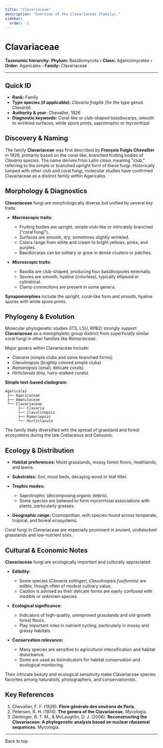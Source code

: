 ```yaml
---
title: "Clavariaceae"
description: "Overview of the Clavariaceae (Family)."
sidebar:
  order: -1
---
```



# Clavariaceae <Badge variant="note" text="Family" />

**Taxonomic hierarchy:** **Phylum:** Basidiomycota › **Class:** Agaricomycetes › **Order:** Agaricales › **Family:** Clavariaceae

---

## Quick ID
* **Rank:** Family  
* **Type species (if applicable):** _Clavaria fragilis_ (for the type genus _Clavaria_)  
* **Authority & year:** Chevallier, 1826  
* **Diagnostic keywords:** Coral-like or club-shaped basidiocarps, smooth to wrinkled surfaces, white spore prints, saprotrophic or mycorrhizal  

## Discovery & Naming
The family **Clavariaceae** was first described by **François Fulgis Chevallier** in 1826, primarily based on the coral-like, branched fruiting bodies of _Clavaria_ species. The name derives from Latin _clava_, meaning "club," referring to the simple or branched upright form of these fungi. Historically lumped with other club and coral fungi, molecular studies have confirmed Clavariaceae as a distinct family within Agaricales.

## Morphology & Diagnostics
**Clavariaceae** fungi are morphologically diverse but unified by several key traits:

- **Macroscopic traits:**
  - Fruiting bodies are upright, simple club-like or intricately branched ("coral fungi").
  - Surfaces are smooth, dry, sometimes slightly wrinkled.
  - Colors range from white and cream to bright yellows, pinks, and purples.
  - Basidiocarps can be solitary or grow in dense clusters or patches.

- **Microscopic traits:**
  - Basidia are club-shaped, producing four basidiospores externally.
  - Spores are smooth, hyaline (colorless), typically ellipsoid or cylindrical.
  - Clamp connections are present in some genera.

**Synapomorphies** include the upright, coral-like form and smooth, hyaline spores with white spore prints.

## Phylogeny & Evolution
Molecular phylogenetic studies (ITS, LSU, RPB2) strongly support **Clavariaceae** as a monophyletic group distinct from superficially similar coral fungi in other families like _Ramariaceae_.

Major genera within Clavariaceae include:

- _Clavaria_ (simple clubs and some branched forms)
- _Clavulinopsis_ (brightly colored simple clubs)
- _Ramariopsis_ (small, delicate corals)
- _Hirticlavula_ (tiny, hairy-stalked corals)

**Simple text-based cladogram:**
```
Agaricales
 ├── Agaricaceae
 ├── Amanitaceae
 └── Clavariaceae
      ├── Clavaria
      ├── Clavulinopsis
      ├── Ramariopsis
      └── Hirticlavula
```
The family likely diversified with the spread of grassland and forest ecosystems during the late Cretaceous and Cenozoic.

## Ecology & Distribution
- **Habitat preferences:** Moist grasslands, mossy forest floors, heathlands, and lawns.
- **Substrates:** Soil, moss beds, decaying wood or leaf litter.
- **Trophic modes:**
  - Saprotrophic (decomposing organic debris).
  - Some species are believed to form mycorrhizal associations with plants, particularly grasses.

- **Geographic range:** Cosmopolitan, with species found across temperate, tropical, and boreal ecosystems.

Coral fungi in Clavariaceae are especially prominent in ancient, undisturbed grasslands and low-nutrient soils.

## Cultural & Economic Notes
**Clavariaceae** fungi are ecologically important and culturally appreciated:

- **Edibility:**
  - Some species (_Clavaria zollingeri_, _Clavulinopsis fusiformis_) are edible, though often of modest culinary value.
  - Caution is advised as their delicate forms are easily confused with inedible or unknown species.

- **Ecological significance:**
  - Indicators of high-quality, unimproved grasslands and old-growth forest floors.
  - Play important roles in nutrient cycling, particularly in mossy and grassy habitats.

- **Conservation relevance:**
  - Many species are sensitive to agricultural intensification and habitat disturbance.
  - Some are used as bioindicators for habitat conservation and ecological monitoring.

Their intricate beauty and ecological sensitivity make Clavariaceae species favorites among naturalists, photographers, and conservationists.

## Key References
1. Chevallier, F. F. (1826). **Flore générale des environs de Paris.**  
2. Petersen, R. H. (1974). **The genera of the Clavariaceae.** Mycologia.  
3. Dentinger, B. T. M., & McLaughlin, D. J. (2006). **Reconstructing the Clavariaceae: A phylogenetic analysis based on nuclear ribosomal sequences.** Mycologia.  

---

<LinkButton href="#top" variant="minimal" icon="arrow-up">
  Back to top
</LinkButton>
